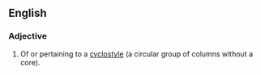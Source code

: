 ==English==

===Adjective===
{{en-adj}}

# {{lb|en|architecture}} Of or pertaining to a [[cyclostyle]] (a circular group of columns without a core).